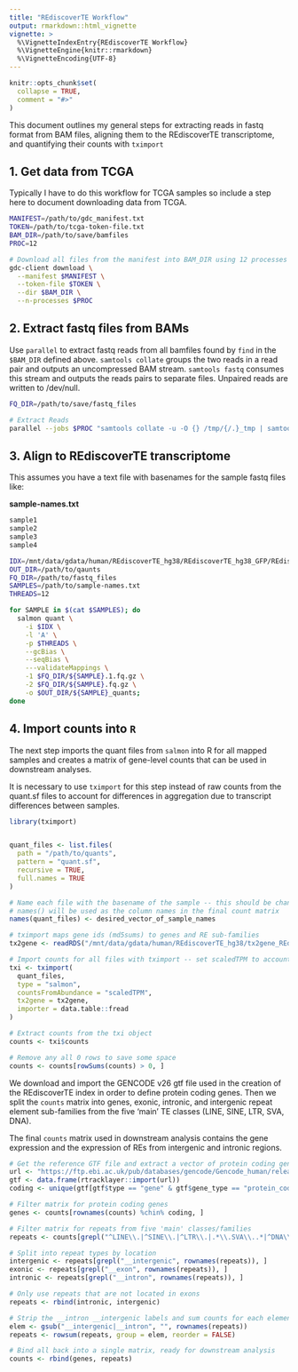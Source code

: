 ```yaml
---
title: "REdiscoverTE Workflow"
output: rmarkdown::html_vignette
vignette: >
  %\VignetteIndexEntry{REdiscoverTE Workflow}
  %\VignetteEngine{knitr::rmarkdown}
  %\VignetteEncoding{UTF-8}
---
```


```r
knitr::opts_chunk$set(
  collapse = TRUE,
  comment = "#>"
)
```

This document outlines my general steps for extracting reads in fastq format 
from BAM files, aligning them to the REdiscoverTE transcriptome, and quantifying
their counts with `tximport`

## 1. Get data from TCGA

Typically I have to do this workflow for TCGA samples so include a step here to
document downloading data from TCGA.

```bash
MANIFEST=/path/to/gdc_manifest.txt
TOKEN=/path/to/tcga-token-file.txt
BAM_DIR=/path/to/save/bamfiles
PROC=12

# Download all files from the manifest into BAM_DIR using 12 processes
gdc-client download \
  --manifest $MANIFEST \
  --token-file $TOKEN \
  --dir $BAM_DIR \
  --n-processes $PROC
```

## 2. Extract fastq files from BAMs

Use `parallel` to extract fastq reads from all bamfiles found by `find` in the 
`$BAM_DIR` defined above. `samtools collate`  groups the two reads in a read 
pair and outputs an uncompressed BAM stream. `samtools fastq` consumes this 
stream and outputs the reads pairs to separate files. Unpaired reads are 
written to /dev/null.

```bash
FQ_DIR=/path/to/save/fastq_files

# Extract Reads
parallel --jobs $PROC "samtools collate -u -O {} /tmp/{/.}_tmp | samtools fastq - -1 $FQ_DIR/{/.}.1.fq.gz -2 $FQ_DIR/{/.}.2.fq.gz -0 /dev/null -n" ::: $(find $BAM_DIR -iname "*.bam")
```

## 3. Align to REdiscoverTE transcriptome

This assumes you have a text file with basenames for the sample fastq files like:

**sample-names.txt**

```bash
sample1
sample2
sample3
sample4
```

```bash
IDX=/mnt/data/gdata/human/REdiscoverTE_hg38/REdiscoverTE_hg38_GFP/REdiscoverTE_GFP_salmon_idx/
OUT_DIR=/path/to/qaunts
FQ_DIR=/path/to/fastq_files
SAMPLES=/path/to/sample-names.txt
THREADS=12

for SAMPLE in $(cat $SAMPLES); do
  salmon quant \
    -i $IDX \
    -l 'A' \
    -p $THREADS \
    --gcBias \
    --seqBias \
    ---validateMappings \
    -1 $FQ_DIR/${SAMPLE}.1.fq.gz \
    -2 $FQ_DIR/${SAMPLE}.fq.gz \
    -o $OUT_DIR/${SAMPLE}_quants;
done
```

## 4. Import counts into `R`

The next step imports the quant files from `salmon` into R for all mapped samples 
and creates a matrix of gene-level counts that can be used in downstream analyses. 

It is necessary to use `tximport` for this step instead of raw counts from the 
quant.sf files to account for differences in aggregation due to transcript 
differences between samples. 

```r
library(tximport)


quant_files <- list.files(
  path = "/path/to/quants",
  pattern = "quant.sf",
  recursive = TRUE,
  full.names = TRUE
)

# Name each file with the basename of the sample -- this should be changed
# names() will be used as the column names in the final count matrix
names(quant_files) <- desired_vector_of_sample_names

# tximport maps gene ids (md5sums) to genes and RE sub-families
tx2gene <- readRDS("/mnt/data/gdata/human/REdiscoverTE_hg38/tx2gene_REdiscoverTE.rds")

# Import counts for all files with tximport -- set scaledTPM to account for tx usage
txi <- tximport(
  quant_files,
  type = "salmon",
  countsFromAbundance = "scaledTPM",
  tx2gene = tx2gene,
  importer = data.table::fread
)

# Extract counts from the txi object
counts <- txi$counts

# Remove any all 0 rows to save some space
counts <- counts[rowSums(counts) > 0, ]
```

We download and import the GENCODE v26 gtf file used in the creation of the 
REdiscoverTE index in order to define protein coding genes. Then we split the 
`counts` matrix into genes, exonic, intronic, and intergenic repeat element 
sub-families from the five 'main' TE classes (LINE, SINE, LTR, SVA, DNA).

The final `counts` matrix used in downstream analysis contains the gene expression
and the expression of REs from intergenic and intronic regions. 

```r
# Get the reference GTF file and extract a vector of protein coding genes
url <- "https://ftp.ebi.ac.uk/pub/databases/gencode/Gencode_human/release_26/gencode.v26.annotation.gtf.gz"
gtf <- data.frame(rtracklayer::import(url))
coding <- unique(gtf[gtf$type == "gene" & gtf$gene_type == "protein_coding", "gene_name"])

# Filter matrix for protein coding genes
genes <- counts[rownames(counts) %chin% coding, ]

# Filter matrix for repeats from five 'main' classes/families
repeats <- counts[grepl("^LINE\\.|^SINE\\.|^LTR\\.|.*\\.SVA\\..*|^DNA\\.", rownames(counts)), ]

# Split into repeat types by location
intergenic <- repeats[grepl("__intergenic", rownames(repeats)), ]
exonic <- repeats[grepl("__exon", rownames(repeats)), ]
intronic <- repeats[grepl("__intron", rownames(repeats)), ]

# Only use repeats that are not located in exons
repeats <- rbind(intronic, intergenic)

# Strip the __intron __intergenic labels and sum counts for each element
elem <- gsub("__intergenic|__intron", "", rownames(repeats))
repeats <- rowsum(repeats, group = elem, reorder = FALSE)

# Bind all back into a single matrix, ready for downstream analysis
counts <- rbind(genes, repeats)
```
